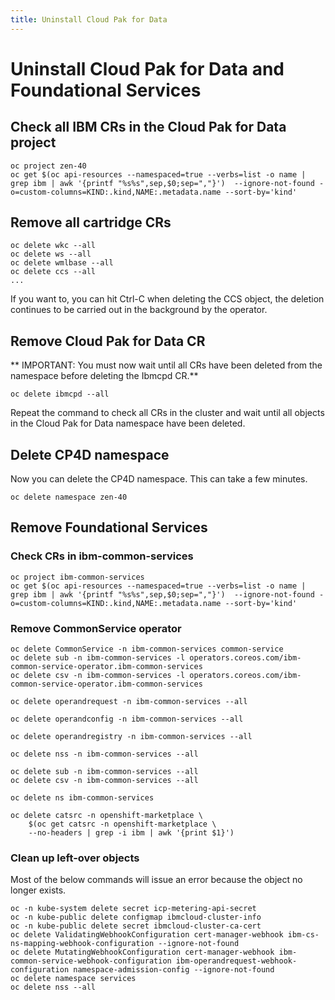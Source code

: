 ```yaml
---
title: Uninstall Cloud Pak for Data
---
```


# Uninstall Cloud Pak for Data and Foundational Services

## Check all IBM CRs in the Cloud Pak for Data project
```
oc project zen-40
oc get $(oc api-resources --namespaced=true --verbs=list -o name | grep ibm | awk '{printf "%s%s",sep,$0;sep=","}')  --ignore-not-found -o=custom-columns=KIND:.kind,NAME:.metadata.name --sort-by='kind'
```

## Remove all cartridge CRs
```
oc delete wkc --all
oc delete ws --all
oc delete wmlbase --all
oc delete ccs --all
...
```

If you want to, you can hit Ctrl-C when deleting the CCS object, the deletion continues to be carried out in the background by the operator. 

## Remove Cloud Pak for Data CR

** IMPORTANT: You must now wait until all CRs have been deleted from the namespace before deleting the Ibmcpd CR.**
```
oc delete ibmcpd --all
```

Repeat the command to check all CRs in the cluster and wait until all objects in the Cloud Pak for Data namespace have been deleted.

## Delete CP4D namespace
Now you can delete the CP4D namespace. This can take a few minutes.
```
oc delete namespace zen-40
```

## Remove Foundational Services

### Check CRs in ibm-common-services
```
oc project ibm-common-services
oc get $(oc api-resources --namespaced=true --verbs=list -o name | grep ibm | awk '{printf "%s%s",sep,$0;sep=","}')  --ignore-not-found -o=custom-columns=KIND:.kind,NAME:.metadata.name --sort-by='kind'
```

### Remove CommonService operator
```
oc delete CommonService -n ibm-common-services common-service
oc delete sub -n ibm-common-services -l operators.coreos.com/ibm-common-service-operator.ibm-common-services
oc delete csv -n ibm-common-services -l operators.coreos.com/ibm-common-service-operator.ibm-common-services

oc delete operandrequest -n ibm-common-services --all

oc delete operandconfig -n ibm-common-services --all

oc delete operandregistry -n ibm-common-services --all

oc delete nss -n ibm-common-services --all

oc delete sub -n ibm-common-services --all
oc delete csv -n ibm-common-services --all

oc delete ns ibm-common-services

oc delete catsrc -n openshift-marketplace \
    $(oc get catsrc -n openshift-marketplace \
    --no-headers | grep -i ibm | awk '{print $1}')
```

### Clean up left-over objects
Most of the below commands will issue an error because the object no longer exists.
```
oc -n kube-system delete secret icp-metering-api-secret 
oc -n kube-public delete configmap ibmcloud-cluster-info
oc -n kube-public delete secret ibmcloud-cluster-ca-cert
oc delete ValidatingWebhookConfiguration cert-manager-webhook ibm-cs-ns-mapping-webhook-configuration --ignore-not-found
oc delete MutatingWebhookConfiguration cert-manager-webhook ibm-common-service-webhook-configuration ibm-operandrequest-webhook-configuration namespace-admission-config --ignore-not-found
oc delete namespace services
oc delete nss --all
```
